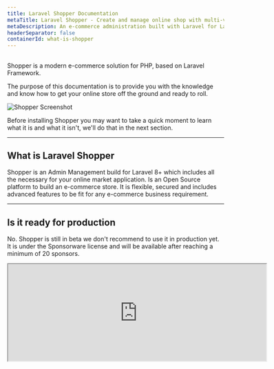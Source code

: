 ```yaml
---
title: Laravel Shopper Documentation
metaTitle: Laravel Shopper - Create and manage online shop with multi-vendor.
metaDescription: An e-commerce administration built with Laravel for Laravel Developers to create and manage online shop with multi-vendor.
headerSeparator: false
containerId: what-is-shopper
---
```





## <Heading hidden>Introduction</Heading>

Shopper is a modern e-commerce solution for PHP, based on Laravel Framework.

The purpose of this documentation is to provide you with the knowledge and know how to get your online store off the ground and ready to roll.

<img className="shadow-lg rounded-lg" src="/img/shopper-preview.png" alt="Shopper Screenshot" />

Before installing Shopper you may want to take a quick moment to learn what it is and what it isn't, we'll do that in the next section.

---

## What is Laravel Shopper

Shopper is an Admin Management build for Laravel 8+ which includes all the necessary for your online market application. Is an Open Source platform to build an e-commerce store. It is flexible, secured and includes advanced features to be fit for any e-commerce business requirement.

---

## Is it ready for production

No. Shopper is still in beta we don't recommend to use it in production yet. It is under the Sponsorware license and will be available after reaching a minimum of 20 sponsors.

<iframe src="https://github.com/sponsors/sense/card" title="Sponsor Shopper" height="225" width="600" className="w-full" />

[Getting Started with Laravel Shopper &rarr;](/docs/installation)

